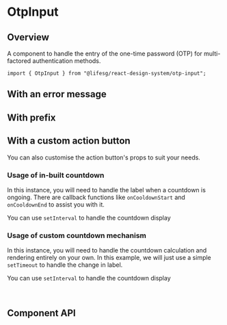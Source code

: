 
<Meta of={OtpInputStories} />

# OtpInput

## Overview

A component to handle the entry of the one-time password (OTP) for multi-factored
authentication methods.

```tsx
import { OtpInput } from "@lifesg/react-design-system/otp-input";
```

<Canvas of={OtpInputStories.Default} />

## With an error message

<Canvas of={OtpInputStories.WithErrorMessage} />

## With prefix

<Canvas of={OtpInputStories.WithPrefix} />

## With a custom action button

You can also customise the action button's props to suit your needs.

### Usage of in-built countdown

In this instance, you will need to handle the label when a countdown is ongoing.
There are callback functions like `onCooldownStart` and `onCooldownEnd` to assist
you with it.

<DocNote>You can use `setInterval` to handle the countdown display</DocNote>

<Canvas of={OtpInputStories.WithCustomActionButton} />

### Usage of custom countdown mechanism

In this instance, you will need to handle the countdown calculation
and rendering entirely on your own. In this example, we will just
use a simple `setTimeout` to handle the change in label.

<DocNote>You can use `setInterval` to handle the countdown display</DocNote>

<Canvas of={OtpInputStories.WithCustomActionButtonSelfHandle} />

<br />

## Component API

<PropsTable />
